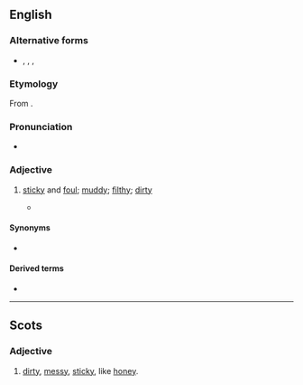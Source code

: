 ==English==

===Alternative forms===
* {{l|en|clartie}}, {{l|en|clerty}}, {{l|en|clorty}}, {{l|en|clurty}} {{qualifier|Scotland}}

===Etymology===
From {{suffix|clart|y|lang=en}}.

===Pronunciation===
* {{rhymes|ɑː(ɹ)ti|lang=en}}

===Adjective===
{{en-adj|er}}

# {{lb|en|UK|Northern England|and|Scotland|_|dialect}} [[sticky]] and [[foul]]; [[muddy]]; [[filthy]]; [[dirty]]
#* {{quote-book
|year=1846
|title=A Dictionary of Archaic and Provincial Words
|last=Halliwell-Phillipps|first=James Orchard|authorlink=James Halliwell-Phillipps
|url=https://books.google.com/books?id=zG1JAAAAcAAJ&pg=PA252
|volume=1
|page=252
|passage=CLART. To spread, smear, or daub. A flake of snow, when it is large and sticks to the clothes, is called a ''clart''. So we have ''clarts'', mud; '''''clarty''''', muddy, sticky. ''Clarty-paps'', a dirty sloven of a wife.
}}

====Synonyms====
* {{seeSynonyms|unclean}}

====Derived terms====
* {{l|en|clarty-paps}}

----

==Scots==

===Adjective===
{{sco-adj}}

# [[dirty]], [[messy]], [[sticky]], like [[honey]].